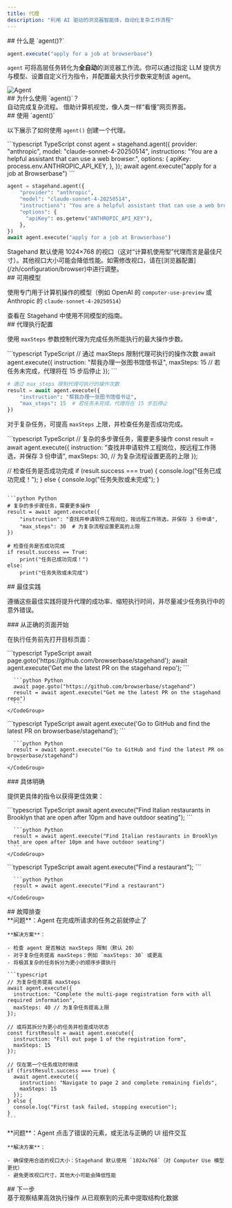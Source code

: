 ```yaml
---
title: 代理
description: "利用 AI 驱动的浏览器智能体，自动化复杂工作流程"
---
```


<div id="what-is-agent">
  ## 什么是 `agent()?`
</div>

```typescript
agent.execute("apply for a job at browserbase")
```

`agent` 可将高层任务转化为**全自动**的浏览器工作流。你可以通过指定 LLM 提供方与模型、设置自定义行为指令，并配置最大执行步数来定制该 agent。

<img src="/images/agent.gif" alt="Agent" />

<div id="why-use-agent">
  ## 为什么使用 `agent()`？
</div>

<CardGroup cols={2}>
  <Card title="多步骤工作流" icon="route" href="#agent-execution-configuration">
    自动完成复杂流程。
  </Card>

  <Card title="视觉理解" icon="eye" href="/zh/best-practices/computer-use">
    借助计算机视觉，像人类一样“看懂”网页界面。
  </Card>
</CardGroup>

<div id="using-agent">
  ## 使用 `agent()`
</div>

以下展示了如何使用 `agent()` 创建一个代理。

<CodeGroup>
  ```typescript TypeScript
  const agent = stagehand.agent({
    provider: "anthropic",
    model: "claude-sonnet-4-20250514",
    instructions: "You are a helpful assistant that can use a web browser.",
    options: {
      apiKey: process.env.ANTHROPIC_API_KEY,
    },
  });
  await agent.execute("apply for a job at Browserbase")
  ```

  ```python Python
  agent = stagehand.agent({
      "provider": "anthropic",
      "model": "claude-sonnet-4-20250514",
      "instructions": "You are a helpful assistant that can use a web browser.",
      "options": {
        "apiKey": os.getenv("ANTHROPIC_API_KEY"),
      },
  })
  await agent.execute("apply for a job at Browserbase")
  ```
</CodeGroup>

<Warning>
  Stagehand 默认使用 1024×768 的视口（这对“计算机使用型”代理而言是最佳尺寸）。其他视口大小可能会降低性能。如需修改视口，请在[浏览器配置](/zh/configuration/browser)中进行调整。
</Warning>

<div id="available-models">
  ## 可用模型
</div>

使用专门用于计算机操作的模型（例如 OpenAI 的 `computer-use-preview` 或 Anthropic 的 `claude-sonnet-4-20250514`）

<Card title="Available Models" icon="robot" href="/zh/configuration/models">
  查看在 Stagehand 中使用不同模型的指南。
</Card>

<div id="agent-execution-configuration">
  ## 代理执行配置
</div>

使用 `maxSteps` 参数控制代理为完成任务所能执行的最大操作步数。

<CodeGroup>
  ```typescript TypeScript
  // 通过 maxSteps 限制代理可执行的操作次数
  await agent.execute({
    instruction: "帮我办理一张图书馆借书证",
    maxSteps: 15 // 若任务未完成，代理将在 15 步后停止
  });
  ```

  ```python Python
  # 通过 max_steps 限制代理可执行的操作次数
  result = await agent.execute({
      "instruction": "帮我办理一张图书馆借书证",
      "max_steps": 15  # 若任务未完成，代理将在 15 步后停止
  })
  ```
</CodeGroup>

对于复杂任务，可提高 `maxSteps` 上限，并检查任务是否成功完成。

<CodeGroup>
  ```typescript TypeScript
  // 复杂的多步骤任务，需要更多操作
  const result = await agent.execute({
    instruction: "查找并申请软件工程岗位，按远程工作筛选，并保存 3 份申请",
    maxSteps: 30, // 为复杂流程设置更高的上限
  });

  // 检查任务是否成功完成
  if (result.success === true) {
    console.log("任务已成功完成！");
  } else {
    console.log("任务失败或未完成");
  }
  ```

  ```python Python
  # 复杂的多步骤任务，需要更多操作
  result = await agent.execute({
      "instruction": "查找并申请软件工程岗位，按远程工作筛选，并保存 3 份申请",
      "max_steps": 30  # 为复杂流程设置更高的上限
  })

  # 检查任务是否成功完成
  if result.success == True:
      print("任务已成功完成！")
  else:
      print("任务失败或未完成")
  ```
</CodeGroup>

<div id="best-practices">
  ## 最佳实践
</div>

遵循这些最佳实践将提升代理的成功率、缩短执行时间，并尽量减少任务执行中的意外错误。

<div id="start-on-the-right-page">
  ### 从正确的页面开始
</div>

在执行任务前先打开目标页面：

<Tabs>
  <Tab title="这样做">
    <CodeGroup>
      ```typescript TypeScript
      await page.goto('https://github.com/browserbase/stagehand');
      await agent.execute('Get me the latest PR on the stagehand repo');
      ```

      ```python Python
      await page.goto("https://github.com/browserbase/stagehand")
      result = await agent.execute("Get me the latest PR on the stagehand repo")
      ```
    </CodeGroup>
  </Tab>

  <Tab title="不要这样做">
    <CodeGroup>
      ```typescript TypeScript
      await agent.execute('Go to GitHub and find the latest PR on browserbase/stagehand');
      ```

      ```python Python
      result = await agent.execute("Go to GitHub and find the latest PR on browserbase/stagehand")
      ```
    </CodeGroup>
  </Tab>
</Tabs>

<div id="be-specific">
  ### 具体明确
</div>

提供更具体的指令以获得更佳效果：

<Tabs>
  <Tab title="这样做">
    <CodeGroup>
      ```typescript TypeScript
      await agent.execute("Find Italian restaurants in Brooklyn that are open after 10pm and have outdoor seating");
      ```

      ```python Python
      result = await agent.execute("Find Italian restaurants in Brooklyn that are open after 10pm and have outdoor seating")
      ```
    </CodeGroup>
  </Tab>

  <Tab title="不要这样做">
    <CodeGroup>
      ```typescript TypeScript
      await agent.execute("Find a restaurant");
      ```

      ```python Python
      result = await agent.execute("Find a restaurant")
      ```
    </CodeGroup>
  </Tab>
</Tabs>

<div id="troubleshooting">
  ## 故障排查
</div>

<AccordionGroup>
  <Accordion title="Agent is stopping before completing the task">
    **问题**：Agent 在完成所请求的任务之前就停止了

    **解决方案**：

    - 检查 agent 是否触达 maxSteps 限制（默认 20）
    - 对于复杂任务提高 maxSteps：例如 `maxSteps: 30` 或更高
    - 将极其复杂的任务拆分为更小的顺序步骤执行

    ```typescript
    // 为复杂任务提高 maxSteps
    await agent.execute({
      instruction: "Complete the multi-page registration form with all required information",
      maxSteps: 40 // 为复杂任务提高上限
    });

    // 或将其拆分为更小的任务并检查成功状态
    const firstResult = await agent.execute({
      instruction: "Fill out page 1 of the registration form", 
      maxSteps: 15
    });

    // 仅在第一个任务成功时继续
    if (firstResult.success === true) {
      await agent.execute({
        instruction: "Navigate to page 2 and complete remaining fields",
        maxSteps: 15
      });
    } else {
      console.log("First task failed, stopping execution");
    }
    ```
  </Accordion>

  <Accordion title="Agent is failing to click the proper elements">
    **问题**：Agent 点击了错误的元素，或无法与正确的 UI 组件交互

    **解决方案**：

    - 确保使用合适的视口大小：Stagehand 默认使用 `1024x768`（对 Computer Use 模型更优）
    - 避免更改视口尺寸，其他大小可能会降低性能
  </Accordion>
</AccordionGroup>

<div id="next-steps">
  ## 下一步
</div>

<CardGroup cols={2}>
  <Card title="Act" icon="play" href="/zh/basics/act">
    基于观察结果高效执行操作
  </Card>

  <Card title="Extract" icon="download" href="/zh/basics/extract">
    从已观察到的元素中提取结构化数据
  </Card>
</CardGroup>